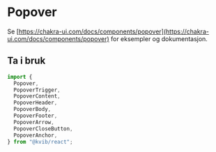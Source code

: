 
<Meta title="Komponenter/Popover" />

# Popover

Se [https://chakra-ui.com/docs/components/popover](https://chakra-ui.com/docs/components/popover) for eksempler og dokumentasjon.

## Ta i bruk

```jsx
import {
  Popover,
  PopoverTrigger,
  PopoverContent,
  PopoverHeader,
  PopoverBody,
  PopoverFooter,
  PopoverArrow,
  PopoverCloseButton,
  PopoverAnchor,
} from "@kvib/react";
```
